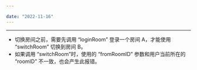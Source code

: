 ```yaml
---

date: "2022-11-16"
---
```


<Title>使用 “switchRoom” 切换房间的时候，为什么报错：1000002-没有登录房间？</Title>



- - -

- 切换房间之前，需要先调用 “loginRoom” 登录一个房间 A，才能使用 “switchRoom” 切换到房间 B。
- 如果调用 “switchRoom”时，使用的 “fromRoomID” 参数和用户当前所在的 “roomID” 不一致，也会产生此报错。